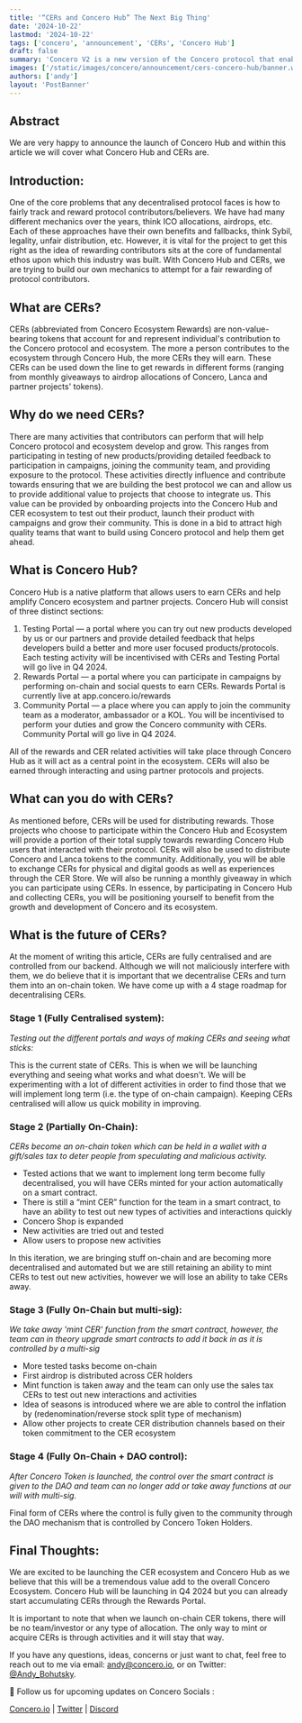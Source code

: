 ```yaml
---
title: '“CERs and Concero Hub” The Next Big Thing'
date: '2024-10-22'
lastmod: '2024-10-22'
tags: ['concero', 'announcement', 'CERs', 'Concero Hub']
draft: false
summary: 'Concero V2 is a new version of the Concero protocol that enables faster and more secure cross-chain communication.'
images: ['/static/images/concero/announcement/cers-concero-hub/banner.webp']
authors: ['andy']
layout: 'PostBanner'
---
```

## Abstract

We are very happy to announce the launch of Concero Hub and within this article we will cover what Concero Hub and CERs are.

## Introduction:

One of the core problems that any decentralised protocol faces is how to fairly track and reward protocol contributors/believers. We have had many different mechanics over the years, think ICO allocations, airdrops, etc. Each of these approaches have their own benefits and fallbacks, think Sybil, legality, unfair distribution, etc. However, it is vital for the project to get this right as the idea of rewarding contributors sits at the core of fundamental ethos upon which this industry was built. With Concero Hub and CERs, we are trying to build our own mechanics to attempt for a fair rewarding of protocol contributors.

## What are CERs?

CERs (abbreviated from Concero Ecosystem Rewards) are non-value-bearing tokens that account for and represent individual's contribution to the Concero protocol and ecosystem. The more a person contributes to the ecosystem through Concero Hub, the more CERs they will earn. These CERs can be used down the line to get rewards in different forms (ranging from monthly giveaways to airdrop allocations of Concero, Lanca and partner projects' tokens).

## Why do we need CERs?

There are many activities that contributors can perform that will help Concero protocol and ecosystem develop and grow. This ranges from participating in testing of new products/providing detailed feedback to participation in campaigns, joining the community team, and providing exposure to the protocol. These activities directly influence and contribute towards ensuring that we are building the best protocol we can and allow us to provide additional value to projects that choose to integrate us. This value can be provided by onboarding projects into the Concero Hub and CER ecosystem to test out their product, launch their product with campaigns and grow their community. This is done in a bid to attract high quality teams that want to build using Concero protocol and help them get ahead.

## What is Concero Hub?

Concero Hub is a native platform that allows users to earn CERs and help amplify Concero ecosystem and partner projects. Concero Hub will consist of three distinct sections:

1. Testing Portal — a portal where you can try out new products developed by us or our partners and provide detailed feedback that helps developers build a better and more user focused products/protocols. Each testing activity will be incentivised with CERs and Testing Portal will go live in Q4 2024.
2. Rewards Portal — a portal where you can participate in campaigns by performing on-chain and social quests to earn CERs. Rewards Portal is currently live at app.concero.io/rewards
3. Community Portal — a place where you can apply to join the community team as a moderator, ambassador or a KOL. You will be incentivised to perform your duties and grow the Concero community with CERs. Community Portal will go live in Q4 2024.

All of the rewards and CER related activities will take place through Concero Hub as it will act as a central point in the ecosystem. CERs will also be earned through interacting and using partner protocols and projects.

## What can you do with CERs?

As mentioned before, CERs will be used for distributing rewards. Those projects who choose to participate within the Concero Hub and Ecosystem will provide a portion of their total supply towards rewarding Concero Hub users that interacted with their protocol. CERs will also be used to distribute Concero and Lanca tokens to the community. Additionally, you will be able to exchange CERs for physical and digital goods as well as experiences through the CER Store. We will also be running a monthly giveaway in which you can participate using CERs. In essence, by participating in Concero Hub and collecting CERs, you will be positioning yourself to benefit from the growth and development of Concero and its ecosystem.

## What is the future of CERs?
At the moment of writing this article, CERs are fully centralised and are controlled from our backend. Although we will not maliciously interfere with them, we do believe that it is important that we decentralise CERs and turn them into an on-chain token. We have come up with a 4 stage roadmap for decentralising CERs.

### Stage 1 (Fully Centralised system):

_Testing out the different portals and ways of making CERs and seeing what sticks:_

This is the current state of CERs. This is when we will be launching everything and seeing what works and what doesn't. We will be experimenting with a lot of different activities in order to find those that we will implement long term (i.e. the type of on-chain campaign). Keeping CERs centralised will allow us quick mobility in improving.

### Stage 2 (Partially On-Chain):

_CERs become an on-chain token which can be held in a wallet with a gift/sales tax to deter people from speculating and malicious activity._

- Tested actions that we want to implement long term become fully decentralised, you will have CERs minted for your action automatically on a smart contract.
- There is still a “mint CER” function for the team in a smart contract, to have an ability to test out new types of activities and interactions quickly
- Concero Shop is expanded
- New activities are tried out and tested
- Allow users to propose new activities

In this iteration, we are bringing stuff on-chain and are becoming more decentralised and automated but we are still retaining an ability to mint CERs to test out new activities, however we will lose an ability to take CERs away.

### Stage 3 (Fully On-Chain but multi-sig):

_We take away 'mint CER' function from the smart contract, however, the team can in theory upgrade smart contracts to add it back in as it is controlled by a multi-sig_

- More tested tasks become on-chain
- First airdrop is distributed across CER holders
- Mint function is taken away and the team can only use the sales tax CERs to test out new interactions and activities
- Idea of seasons is introduced where we are able to control the inflation by (redenomination/reverse stock split type of mechanism)
- Allow other projects to create CER distribution channels based on their token commitment to the CER ecosystem

### Stage 4 (Fully On-Chain + DAO control):

_After Concero Token is launched, the control over the smart contract is given to the DAO and team can no longer add or take away functions at our will with multi-sig._

Final form of CERs where the control is fully given to the community through the DAO mechanism that is controlled by Concero Token Holders.

## Final Thoughts:

We are excited to be launching the CER ecosystem and Concero Hub as we believe that this will be a tremendous value add to the overall Concero Ecosystem. Concero Hub will be launching in Q4 2024 but you can already start accumulating CERs through the Rewards Portal.

It is important to note that when we launch on-chain CER tokens, there will be no team/investor or any type of allocation. The only way to mint or acquire CERs is through activities and it will stay that way.

If you have any questions, ideas, concerns or just want to chat, feel free to reach out to me via email: andy@concero.io, or on Twitter: [@Andy_Bohutsky](https://x.com/Andy_Bohutsky).

🤝 Follow us for upcoming updates on Concero Socials :

[Concero.io](https://concero.io) | [Twitter](https://x.com/concero_io) | [Discord](https://discord.gg/concero)